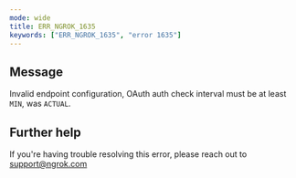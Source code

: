 ```yaml
---
mode: wide
title: ERR_NGROK_1635
keywords: ["ERR_NGROK_1635", "error 1635"]
---
```


## Message

Invalid endpoint configuration, OAuth auth check interval must be at least `MIN`, was `ACTUAL`.

## Further help

If you're having trouble resolving this error, please reach out to [support@ngrok.com](mailto:support@ngrok.com?subject=Help%20with%20ERR_NGROK_1635)
